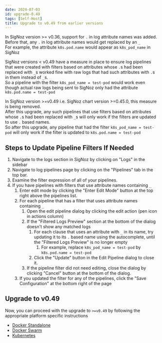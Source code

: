 ```yaml
---
date: 2024-07-03
id: upgrade-0.49
tags: [Self-Host]
title: Upgrade to v0.49 from earlier versions
---
```


In SigNoz version >= v0.36, support for `.` in log attribute names was added.
Before that, any `.` in log attribute names would get replaced by an `_`  
For example, the attribute `k8s.pod.name` would appear as `k8s_pod_name` in SigNoz

SigNoz versions < v0.49 have a measure in place to ensure log pipelines that were created
with filters based on attributes whose `.`s had been replaced with `_`s worked fine with raw
logs that had such attributes with `.`s in them instead of `_`s.  
So a pipeline with the filter `k8s_pod_name = test-pod` would work even though actual raw
logs being sent to SigNoz only had the attribute `k8s.pod.name = test-pod`

In SigNoz version >=v0.49 i.e. SigNoz chart version >=0.45.0, this measure is being removed.  
After this upgrade, any such pipelines that use filters based on attributes whose `.`s had
been replaced with `_`s will only work if the filters are updated to use `.` based names.  
So after this upgrade, any pipeline that had the filter `k8s_pod_name = test-pod`
will only work if the filter is updated to `k8s.pod.name = test-pod`

## Steps to Update Pipeline Filters If Needed

1. Navigate to the logs section in SigNoz by clicking on "Logs" in the sidebar
2. Navigate to log pipelines page by clicking on the "Pipelines" tab in the top bar.
3. Examine the filter expression of all of your pipelines.
4. If you have pipelines with filters that use attribute names containing `_`
   1. Enter edit mode by clicking the "Enter Edit Mode" button at the top right above the pipelines list.
   2. For each pipeline that has a filter that uses attribute names containing `_`
      1. Open the edit pipeline dialog by clicking the edit action (pen icon in actions column)
      2. If the "Filtered Logs Preview" section at the bottom of the dialog doesn't show any matched logs
         1. For each clause that uses an attribute with `_` in its name, try updating it to its `.` based name using the autocomplete, until the "Filtered Logs Preview" is no longer empty
            1. For example, replace `k8s_pod_name = test-pod` by `k8s.pod.name = test-pod`
         2. Click the "Update" button in the Edit Pipeline dialog to close it.
      3. If the pipeline filter did not need editing, close the dialog by clicking "Cancel" button at the bottom of the dialog.
   3. If you updated the filter for any of the pipelines, click the "Save Configuration" at the bottom right of the page

## Upgrade to v0.49

Now, you can proceed with the upgrade to `>=v0.49` by following the appropriate platform specific instructions

- [Docker Standalone](https://signoz.io/docs/operate/migration/upgrade-standard/#docker-standalone)
- [Docker Swarm](https://signoz.io/docs/operate/migration/upgrade-standard/#docker-swarm-cluster)
- [Kubernetes](https://signoz.io/docs/operate/migration/upgrade-standard/#kubernetes-deployment)
